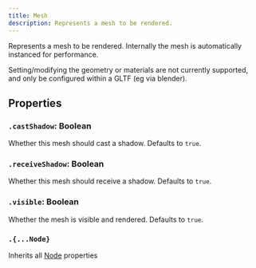 ```yaml
---
title: Mesh
description: Represents a mesh to be rendered.
---
```


Represents a mesh to be rendered.
Internally the mesh is automatically instanced for performance.

<Aside>Setting/modifying the geometry or materials are not currently supported, and only be configured within a GLTF (eg via blender).</Aside>

## Properties

### `.castShadow`: Boolean

Whether this mesh should cast a shadow. Defaults to `true`.

### `.receiveShadow`: Boolean

Whether this mesh should receive a shadow. Defaults to `true`.

### `.visible`: Boolean

Whether the mesh is visible and rendered. Defaults to `true`.

### `.{...Node}`

Inherits all [Node](/ref/Node) properties
